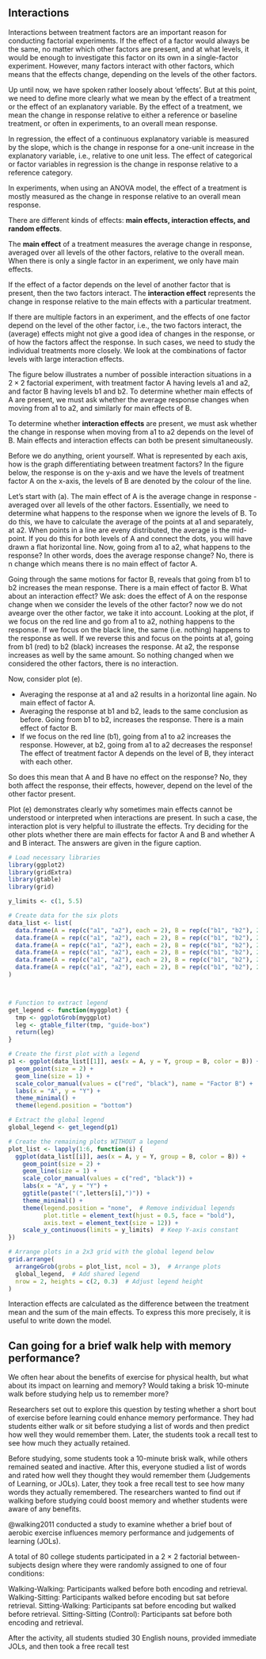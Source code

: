 ## Interactions

Interactions between treatment factors are an important reason for conducting factorial experiments. If the effect of a factor would always be the same, no matter which other factors are present, and at what levels, it would be enough to investigate this factor on its own in a single-factor experiment. However, many factors interact with other factors, which means that the effects change, depending on the levels of the other factors.

Up until now, we have spoken rather loosely about ‘effects’. But at this point, we need to define more clearly what we mean by the effect of a treatment or the effect of an explanatory variable. By the effect of a treatment, we mean the change in response relative to either a reference or baseline treatment, or often in experiments, to an overall mean response.

In regression, the effect of a continuous explanatory variable is measured by the slope, which is the change in response for a one-unit increase in the explanatory variable, i.e., relative to one unit less. The effect of categorical or factor variables in regression is the change in response relative to a reference category.

In experiments, when using an ANOVA model, the effect of a treatment is mostly measured as the change in response relative to an overall mean response.

There are different kinds of effects: **main effects, interaction effects, and random effects**.

The **main effect** of a treatment measures the average change in response, averaged over all levels of the other factors, relative to the overall mean. When there is only a single factor in an experiment, we only have main effects.

If the effect of a factor depends on the level of another factor that is present, then the two factors interact. The **interaction effect** represents the change in response relative to the main effects with a particular treatment.

If there are multiple factors in an experiment, and the effects of one factor depend on the level of the other factor, i.e., the two factors interact, the (average) effects might not give a good idea of changes in the response, or of how the factors affect the response. In such cases, we need to study the individual treatments more closely. We look at the combinations of factor levels with large interaction effects.

The figure below illustrates a number of possible interaction situations in a $2 \times 2$ factorial experiment, with treatment factor A having levels a1 and a2, and factor B having levels b1 and b2. To determine whether main effects of A are present, we must ask whether the average response changes when moving from a1 to a2, and similarly for main effects of B.

To determine whether **interaction effects** are present, we must ask whether the change in response when moving from a1 to a2 depends on the level of B. Main effects and interaction effects can both be present simultaneously.

Before we do anything, orient yourself. What is represented by each axis, how is the graph differentiating between treatment factors? In the figure below, the response is on the y-axis and we have the levels of treatment factor A on the x-axis, the levels of B are denoted by the colour of the line.

Let's start with (a). The main effect of A is the average change in response - averaged over all levels of the other factors. Essentially, we need to determine what happens to the response when we ignore the levels of B. To do this, we have to calculate the average of the points at a1 and separately, at a2. When points in a line are eveny distributed, the average is the mid-point. If you do this for both levels of A and connect the dots, you will have drawn a flat horizontal line. Now, going from a1 to a2, what happens to the response? In other words, does the average response change? No, there is n change which means there is no main effect of factor A. 

Going through the same motions for factor B, reveals that going from b1 to b2 increases the mean response. There is a main effect of factor B. What about an interaction effect? We ask: does the effect of A on the response change when we consider the levels of the other factor? now we do not avearge over the other factor, we take it into account. Looking at the plot, if we focus on the red line and go from a1 to a2, nothing happens to the response. If we focus on the black line, the same (i.e. nothing) happens to the response as well. If we reverse this and focus on the points at a1, going from b1 (red) to b2 (black) increases the response. At a2, the response increases as well by the same amount. So nothing changed when we considered the other factors, there is no interaction.

Now, consider plot (e). 

- Averaging the response at a1 and a2 results in a horizontal line again. No main effect of factor A. 
- Averaging the response at b1 and b2, leads to the same conclusion as before. Going from b1 to b2, increases the response. There is a main effect of factor B.
- If we focus on the red line (b1), going from a1 to a2 increases the response. However, at b2, going from a1 to a2 decreases the response! The effect of treatment factor A depends on the level of B, they interact with each other. 

So does this mean that A and B have no effect on the response? No, they both affect the response, their effects, however, depend on the level of the other factor present.

Plot (e) demonstrates clearly why sometimes main effects cannot be understood or interpreted when interactions are present. In such a case, the interaction plot is very helpful to illustrate the effects. Try deciding for the other plots whether there are main effects for factor A and B and whether A and B interact. The answers are given in the figure caption.

```r

# Load necessary libraries
library(ggplot2)
library(gridExtra)
library(gtable)
library(grid)

y_limits <- c(1, 5.5)

# Create data for the six plots
data_list <- list(
  data.frame(A = rep(c("a1", "a2"), each = 2), B = rep(c("b1", "b2"), 2), Y = c(2, 3, 2, 3)),  # (a) No interaction
  data.frame(A = rep(c("a1", "a2"), each = 2), B = rep(c("b1", "b2"), 2), Y = c(2, 3, 2, 2)),  # (b) Main effect of B only
  data.frame(A = rep(c("a1", "a2"), each = 2), B = rep(c("b1", "b2"), 2), Y = c(2, 3, 3, 4)),  # (c) Main effect of A only
  data.frame(A = rep(c("a1", "a2"), each = 2), B = rep(c("b1", "b2"), 2), Y = c(2, 3, 4, 5)),  # (d) Main effect of A and B
  data.frame(A = rep(c("a1", "a2"), each = 2), B = rep(c("b1", "b2"), 2), Y = c(2, 4, 4, 2)),  # (e) Interaction effect
  data.frame(A = rep(c("a1", "a2"), each = 2), B = rep(c("b1", "b2"), 2), Y = c(2, 2, 3, 4))   # (f) Interaction + Main effect of A
)



# Function to extract legend
get_legend <- function(myggplot) {
  tmp <- ggplotGrob(myggplot)
  leg <- gtable_filter(tmp, "guide-box") 
  return(leg)
}

# Create the first plot with a legend
p1 <- ggplot(data_list[[1]], aes(x = A, y = Y, group = B, color = B)) +
  geom_point(size = 2) +
  geom_line(size = 1) +
  scale_color_manual(values = c("red", "black"), name = "Factor B") +  # Add legend title
  labs(x = "A", y = "Y") +
  theme_minimal() +
  theme(legend.position = "bottom")

# Extract the global legend
global_legend <- get_legend(p1)

# Create the remaining plots WITHOUT a legend
plot_list <- lapply(1:6, function(i) {
  ggplot(data_list[[i]], aes(x = A, y = Y, group = B, color = B)) +
    geom_point(size = 2) +
    geom_line(size = 1) +
    scale_color_manual(values = c("red", "black")) +
    labs(x = "A", y = "Y") +
    ggtitle(paste("(",letters[i],")")) +
    theme_minimal() +
    theme(legend.position = "none",  # Remove individual legends
          plot.title = element_text(hjust = 0.5, face = "bold"),
          axis.text = element_text(size = 12)) +
    scale_y_continuous(limits = y_limits)  # Keep Y-axis constant
})

# Arrange plots in a 2x3 grid with the global legend below
grid.arrange(
  arrangeGrob(grobs = plot_list, ncol = 3),  # Arrange plots
  global_legend,  # Add shared legend
  nrow = 2, heights = c(2, 0.3)  # Adjust legend height
)

```

Interaction effects are calculated as the difference between the treatment mean and the sum of the main effects. To express this more precisely, it is useful to write down the model.

## Can going for a brief walk help with memory performance?

We often hear about the benefits of exercise for physical health, but what about its impact on learning and memory? Would taking a brisk 10-minute walk before studying help us to remember more?

Researchers set out to explore this question by testing whether a short bout of exercise before learning could enhance memory performance. They had students either walk or sit before studying a list of words and then predict how well they would remember them. Later, the students took a recall test to see how much they actually retained.

Before studying, some students took a 10-minute brisk walk, while others remained seated and inactive. After this, everyone studied a list of words and rated how well they thought they would remember them (Judgements of Learning, or JOLs). Later, they took a free recall test to see how many words they actually remembered. The researchers wanted to find out if walking before studying could boost memory and whether students were aware of any benefits.

::: {.callout-warning icon="false"}
@walking2011 conducted a study to examine whether a brief bout of aerobic exercise influences memory performance and judgements of learning (JOLs).

A total of 80 college students participated in a 2 × 2 factorial between-subjects design where they were randomly assigned to one of four conditions:

Walking-Walking: Participants walked before both encoding and retrieval. Walking-Sitting: Participants walked before encoding but sat before retrieval. Sitting-Walking: Participants sat before encoding but walked before retrieval. Sitting-Sitting (Control): Participants sat before both encoding and retrieval.

After the activity, all students studied 30 English nouns, provided immediate JOLs, and then took a free recall test
:::
